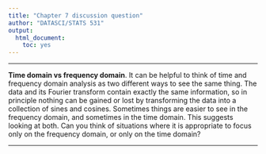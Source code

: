 ```yaml
---
title: "Chapter 7 discussion question"
author: "DATASCI/STATS 531"
output:
  html_document:
    toc: yes
---
```


\newcommand\prob{\mathbb{P}}
\newcommand\E{\mathbb{E}}
\newcommand\var{\mathrm{Var}}
\newcommand\cov{\mathrm{Cov}}

-----------

**Time domain vs frequency domain**. It can be helpful to think of time and frequency domain analysis as two different ways to see the same thing. The data and its Fourier transform contain exactly the same information, so in principle nothing can be gained or lost by transforming the data into a collection of sines and cosines. Sometimes things are easier to see in the frequency domain, and sometimes in the time domain. This suggests looking at both. Can you think of situations where it is appropriate to focus only on the frequency domain, or only on the time domain? 


---------------
